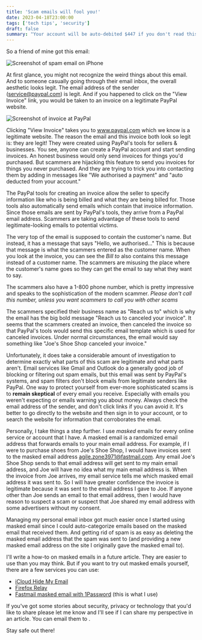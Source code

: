 ```yaml
---
title: 'Scam emails will fool you!'
date: 2023-04-18T23:00:00
tags: ['tech tips', 'security']
draft: false
summary: "Your account will be auto-debited $447 if you don't read this article..."
---
```



So a friend of mine got this email:

![Screenshot of spam email on iPhone](/static/images/how-to-identify-scam-email/phone-screenshot.jpeg)

At first glance, you might not recognize the weird things about this email.
And to someone casually going through their email inbox, the overall aesthetic looks legit.
The email address of the sender (service@paypal.com) is legit.
And if you happened to click on the "View Invoice" link, you would be taken to an invoice on a legitimate PayPal website.

![Screenshot of invoice at PayPal](/static/images/how-to-identify-scam-email/paypal-invoice.png)

Clicking "View Invoice" takes you to www.paypal.com which we know is a legitimate website.
The reason the email and this invoice both look so legit is: they are legit!
They were created using PayPal's tools for sellers & businesses.
You see, anyone can create a PayPal account and start sending invoices.
An honest business would only send invoices for things you'd purchased.
But scammers are hijacking this feature to send you invoices for things you never purchased.
And they are trying to trick you into contacting them by adding in messages like "We authorised a payment" and "auto deducted from your account."

The PayPal tools for creating an invoice allow the seller to specify information like who is being billed and what they are being billed for.
Those tools also automatically send emails which contain that invoice information.
Since those emails are sent by PayPal's tools, they arrive from a PayPal email address.
Scammers are taking advantage of these tools to send legitimate-looking emails to potential victims.

The very top of the email is supposed to contain the customer's name.
But instead, it has a message that says "Hello, we authorised..."
This is because that message is what the scammers entered as the customer name.
When you look at the invoice, you can see the _Bill to_ also contains this message instead of a customer name.
The scammers are misusing the place where the customer's name goes so they can get the email to say what they want to say.

The scammers also have a 1-800 phone number, which is pretty impressive and speaks to the sophistication of the modern scammer.
_Please don't call this number, unless you want scammers to call you with other scams_

The scammers specified their business name as "Reach us to" which is why the email has the big bold message "Reach us to canceled your invoice".
It seems that the scammers created an invoice, then canceled the invoice so that PayPal's tools would send this specific email template which is used for canceled invoices.
Under normal circumstances, the email would say something like "Joe's Shoe Shop canceled your invoice."

Unfortunately, it does take a considerable amount of investigation to determine exactly what parts of this scam are legitimate and what parts aren't.
Email services like Gmail and Outlook do a generally good job of blocking or filtering out spam emails, but this email was sent by PayPal's systems, and spam filters don't block emails from legitimate senders like PayPal.
One way to protect yourself from ever-more sophisticated scams is to **remain skeptical** of every email you receive.
Especially with emails you weren't expecting or emails warning you about money.
Always check the email address of the sender, and don't click links if you can avoid it.
It's better to go directly to the website and then sign in to your account, or to search the website for information that corroborates the email.

Personally, I take things a step further. I use _masked_ emails for every online service or account that I have.
A masked email is a randomized email address that forwards emails to your main email address.
For example, if I were to purchase shoes from Joe's Shoe Shop, I would have invoices sent to the masked email address agile.zone3971@fastmail.com.
Any email Joe's Shoe Shop sends to that email address will get sent to my main email address, and Joe will have no idea what my main email address is.
When the invoice from Joe arrives, my email service tells me which masked email address it was sent to.
So I will have greater confidence the invoice is legitimate because it was sent to the email address I gave to Joe.
If anyone other than Joe sends an email to that email address, then I would have reason to suspect a scam
or suspect that Joe shared my email address with some advertisers without my consent.

Managing my personal email inbox got much easier once I started using masked email since I could auto-categorize emails based on the masked email that received them.
And getting rid of spam is as easy as deleting the masked email address that the spam was sent to (and providing a new masked email address on the site I originally gave the masked email to).

I'll write a how-to on masked emails in a future article. They are easier to use than you may think.
But if you want to try out masked emails yourself, there are a few services you can use:

- [iCloud Hide My Email](https://support.apple.com/en-us/HT210425)
- [Firefox Relay](https://relay.firefox.com/)
- [Fastmail masked email with 1Password](https://support.1password.com/fastmail/#use-masked-emails) (this is what I use)

If you've got some stories about security, privacy or technology that you'd like to share please let me know and I'll see if I can share my perspective in an article.
You can email them to <UserSubmissionEmail/>.

Stay safe out there!
